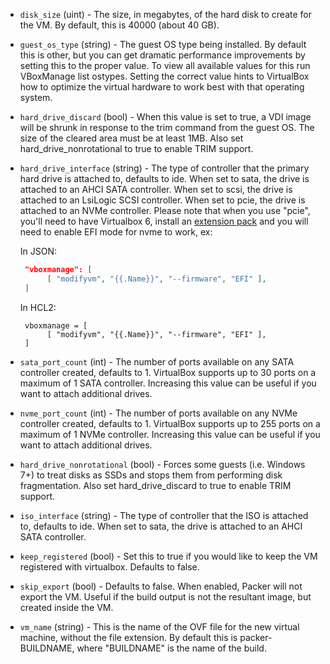 <!-- Code generated from the comments of the Config struct in builder/virtualbox/iso/builder.go; DO NOT EDIT MANUALLY -->

- `disk_size` (uint) - The size, in megabytes, of the hard disk to create for the VM. By
  default, this is 40000 (about 40 GB).

- `guest_os_type` (string) - The guest OS type being installed. By default this is other, but you can
  get dramatic performance improvements by setting this to the proper
  value. To view all available values for this run VBoxManage list
  ostypes. Setting the correct value hints to VirtualBox how to optimize
  the virtual hardware to work best with that operating system.

- `hard_drive_discard` (bool) - When this value is set to true, a VDI image will be shrunk in response
  to the trim command from the guest OS. The size of the cleared area must
  be at least 1MB. Also set hard_drive_nonrotational to true to enable
  TRIM support.

- `hard_drive_interface` (string) - The type of controller that the primary hard drive is attached to,
  defaults to ide. When set to sata, the drive is attached to an AHCI SATA
  controller. When set to scsi, the drive is attached to an LsiLogic SCSI
  controller. When set to pcie, the drive is attached to an NVMe
  controller. Please note that when you use "pcie", you'll need to have
  Virtualbox 6, install an [extension
  pack](https://www.virtualbox.org/wiki/Downloads#VirtualBox6.0.14OracleVMVirtualBoxExtensionPack)
  and you will need to enable EFI mode for nvme to work, ex:
  
  In JSON:
  ```json
   "vboxmanage": [
        [ "modifyvm", "{{.Name}}", "--firmware", "EFI" ],
   ]
  ```
  
  In HCL2:
  ```hcl
   vboxmanage = [
        [ "modifyvm", "{{.Name}}", "--firmware", "EFI" ],
   ]
  ```

- `sata_port_count` (int) - The number of ports available on any SATA controller created, defaults
  to 1. VirtualBox supports up to 30 ports on a maximum of 1 SATA
  controller. Increasing this value can be useful if you want to attach
  additional drives.

- `nvme_port_count` (int) - The number of ports available on any NVMe controller created, defaults
  to 1. VirtualBox supports up to 255 ports on a maximum of 1 NVMe
  controller. Increasing this value can be useful if you want to attach
  additional drives.

- `hard_drive_nonrotational` (bool) - Forces some guests (i.e. Windows 7+) to treat disks as SSDs and stops
  them from performing disk fragmentation. Also set hard_drive_discard to
  true to enable TRIM support.

- `iso_interface` (string) - The type of controller that the ISO is attached to, defaults to ide.
  When set to sata, the drive is attached to an AHCI SATA controller.

- `keep_registered` (bool) - Set this to true if you would like to keep the VM registered with
  virtualbox. Defaults to false.

- `skip_export` (bool) - Defaults to false. When enabled, Packer will not export the VM. Useful
  if the build output is not the resultant image, but created inside the
  VM.

- `vm_name` (string) - This is the name of the OVF file for the new virtual machine, without
  the file extension. By default this is packer-BUILDNAME, where
  "BUILDNAME" is the name of the build.
